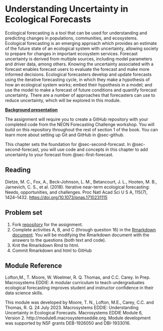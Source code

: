 # Understanding Uncertainty in Ecological Forecasts {#sec-under-unc}

Ecological forecasting is a tool that can be used for understanding and predicting changes in populations, communities, and ecosystems. Ecological forecasting is an emerging approach which provides an estimate of the future state of an ecological system with uncertainty, allowing society to prepare for changes in important ecosystem services. Forecast uncertainty is derived from multiple sources, including model parameters and driver data, among others. Knowing the uncertainty associated with a forecast enables forecast users to evaluate the forecast and make more informed decisions. Ecological forecasters develop and update forecasts using the iterative forecasting cycle, in which they make a hypothesis of how an ecological system works; embed their hypothesis in a model; and use the model to make a forecast of future conditions and quantify forecast uncertainty. There are a number of approaches that forecasters can use to reduce uncertainty, which will be explored in this module.

[**Background presentation**](https://cdn.serc.carleton.edu/files/eddie/teaching_materials/modules/instructor_powerpoint_module6.pptx)

The assignment will require you to create a GitHub repository with your completed code from the NEON Forecasting Challenge workshop. You will build on this repository throughout the rest of section 1 of the book. You can learn more about setting up Git and GitHub in @sec-github.

This chapter sets the foundation for @sec-second-forecast.  In @sec-second-forecast, you will use code and concepts in this chapter to add uncertainty to your forecast from @sec-first-forecast.

## Reading

Dietze, M. C., Fox, A., Beck-Johnson, L. M., Betancourt, J. L., Hooten, M. B., Jarnevich, C. S., et al. (2018). Iterative near-term ecological forecasting: Needs, opportunities, and challenges. Proc Natl Acad Sci U S A, 115(7), 1424–1432. <https://doi.org/10.1073/pnas.1710231115>

## Problem set

1.  Fork [repository](https://github.com/MacrosystemsEDDIE/module6_R) for the assignment.
2.  Complete activities A, B, and C (through question 16) in the [Rmarkdown document](https://github.com/MacrosystemsEDDIE/module6_R/blob/main/assignment/module6.Rmd). You will be modifying the Rmarkdown document with the answers to the questions (both text and code).
3.  Knit the Rmarkdown Rmd to html.
4.  Commit Rmarkdown and html to GitHub

## Module Reference

Lofton,M., T. Moore, W. Woelmer, R. Q. Thomas, and C.C. Carey. In Prep. Macrosystems EDDIE: A modular curriculum to teach undergraduates ecological forecasting improves student and instructor confidence in their data science skills.

This module was developed by Moore, T. N., Lofton, M.E., Carey, C.C. and Thomas, R. Q. 24 July 2023. Macrosystems EDDIE: Understanding Uncertainty in Ecological Forecasts. Macrosystems EDDIE Module 6, Version 2. http://module6.macrosystemseddie.org. Module development was supported by NSF grants DEB-1926050 and DBI-1933016.
